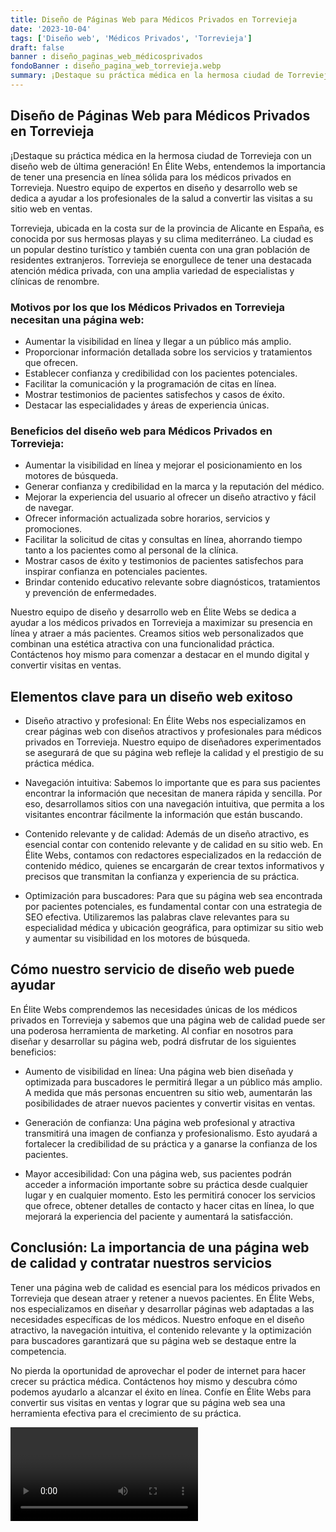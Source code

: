 ```yaml
---
title: Diseño de Páginas Web para Médicos Privados en Torrevieja
date: '2023-10-04'
tags: ['Diseño web', 'Médicos Privados', 'Torrevieja']
draft: false
banner : diseño_paginas_web_médicosprivados
fondoBanner : diseño_pagina_web_torrevieja.webp
summary: ¡Destaque su práctica médica en la hermosa ciudad de Torrevieja con un diseño web de última generación! En Élite Webs, entendemos la importancia de tener una presencia en línea sólida para los médicos privados en Torrevieja. Nuestro equipo de expertos en diseño y desarrollo web se dedica a ayudar a los profesionales de la salud a convertir las visitas a su sitio web en ventas.
---
```


## Diseño de Páginas Web para Médicos Privados en Torrevieja

¡Destaque su práctica médica en la hermosa ciudad de Torrevieja con un diseño web de última generación! En Élite Webs, entendemos la importancia de tener una presencia en línea sólida para los médicos privados en Torrevieja. Nuestro equipo de expertos en diseño y desarrollo web se dedica a ayudar a los profesionales de la salud a convertir las visitas a su sitio web en ventas.

Torrevieja, ubicada en la costa sur de la provincia de Alicante en España, es conocida por sus hermosas playas y su clima mediterráneo. La ciudad es un popular destino turístico y también cuenta con una gran población de residentes extranjeros. Torrevieja se enorgullece de tener una destacada atención médica privada, con una amplia variedad de especialistas y clínicas de renombre.

### Motivos por los que los Médicos Privados en Torrevieja necesitan una página web:

- Aumentar la visibilidad en línea y llegar a un público más amplio.
- Proporcionar información detallada sobre los servicios y tratamientos que ofrecen.
- Establecer confianza y credibilidad con los pacientes potenciales.
- Facilitar la comunicación y la programación de citas en línea.
- Mostrar testimonios de pacientes satisfechos y casos de éxito.
- Destacar las especialidades y áreas de experiencia únicas.

### Beneficios del diseño web para Médicos Privados en Torrevieja:

- Aumentar la visibilidad en línea y mejorar el posicionamiento en los motores de búsqueda.
- Generar confianza y credibilidad en la marca y la reputación del médico.
- Mejorar la experiencia del usuario al ofrecer un diseño atractivo y fácil de navegar.
- Ofrecer información actualizada sobre horarios, servicios y promociones.
- Facilitar la solicitud de citas y consultas en línea, ahorrando tiempo tanto a los pacientes como al personal de la clínica.
- Mostrar casos de éxito y testimonios de pacientes satisfechos para inspirar confianza en potenciales pacientes.
- Brindar contenido educativo relevante sobre diagnósticos, tratamientos y prevención de enfermedades.

Nuestro equipo de diseño y desarrollo web en Élite Webs se dedica a ayudar a los médicos privados en Torrevieja a maximizar su presencia en línea y atraer a más pacientes. Creamos sitios web personalizados que combinan una estética atractiva con una funcionalidad práctica. Contáctenos hoy mismo para comenzar a destacar en el mundo digital y convertir visitas en ventas.

<GifSeo />

<Cta />

## Elementos clave para un diseño web exitoso

- Diseño atractivo y profesional: En Élite Webs nos especializamos en crear páginas web con diseños atractivos y profesionales para médicos privados en Torrevieja. Nuestro equipo de diseñadores experimentados se asegurará de que su página web refleje la calidad y el prestigio de su práctica médica.

- Navegación intuitiva: Sabemos lo importante que es para sus pacientes encontrar la información que necesitan de manera rápida y sencilla. Por eso, desarrollamos sitios con una navegación intuitiva, que permita a los visitantes encontrar fácilmente la información que están buscando.

- Contenido relevante y de calidad: Además de un diseño atractivo, es esencial contar con contenido relevante y de calidad en su sitio web. En Élite Webs, contamos con redactores especializados en la redacción de contenido médico, quienes se encargarán de crear textos informativos y precisos que transmitan la confianza y experiencia de su práctica.

- Optimización para buscadores: Para que su página web sea encontrada por pacientes potenciales, es fundamental contar con una estrategia de SEO efectiva. Utilizaremos las palabras clave relevantes para su especialidad médica y ubicación geográfica, para optimizar su sitio web y aumentar su visibilidad en los motores de búsqueda.

## Cómo nuestro servicio de diseño web puede ayudar

En Élite Webs comprendemos las necesidades únicas de los médicos privados en Torrevieja y sabemos que una página web de calidad puede ser una poderosa herramienta de marketing. Al confiar en nosotros para diseñar y desarrollar su página web, podrá disfrutar de los siguientes beneficios:

- Aumento de visibilidad en línea: Una página web bien diseñada y optimizada para buscadores le permitirá llegar a un público más amplio. A medida que más personas encuentren su sitio web, aumentarán las posibilidades de atraer nuevos pacientes y convertir visitas en ventas.

- Generación de confianza: Una página web profesional y atractiva transmitirá una imagen de confianza y profesionalismo. Esto ayudará a fortalecer la credibilidad de su práctica y a ganarse la confianza de los pacientes.

- Mayor accesibilidad: Con una página web, sus pacientes podrán acceder a información importante sobre su práctica desde cualquier lugar y en cualquier momento. Esto les permitirá conocer los servicios que ofrece, obtener detalles de contacto y hacer citas en línea, lo que mejorará la experiencia del paciente y aumentará la satisfacción.

## Conclusión: La importancia de una página web de calidad y contratar nuestros servicios

Tener una página web de calidad es esencial para los médicos privados en Torrevieja que desean atraer y retener a nuevos pacientes. En Élite Webs, nos especializamos en diseñar y desarrollar páginas web adaptadas a las necesidades específicas de los médicos. Nuestro enfoque en el diseño atractivo, la navegación intuitiva, el contenido relevante y la optimización para buscadores garantizará que su página web se destaque entre la competencia.

No pierda la oportunidad de aprovechar el poder de internet para hacer crecer su práctica médica. Contáctenos hoy mismo y descubra cómo podemos ayudarlo a alcanzar el éxito en línea. Confíe en Élite Webs para convertir sus visitas en ventas y lograr que su página web sea una herramienta efectiva para el crecimiento de su práctica.

<Video />

<CtaBot job='Médicos Privados' city='Torrevieja'/>

<Gmaps query='Torrevieja+españa+maps' />